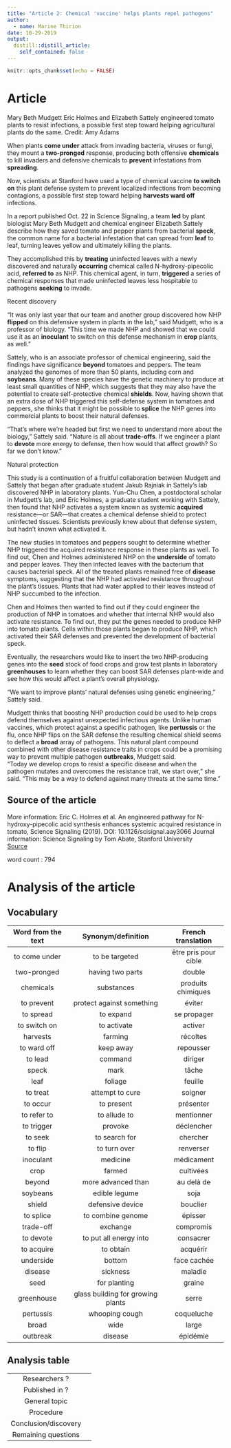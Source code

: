 ```yaml
---
title: "Article 2: Chemical 'vaccine' helps plants repel pathogens"
author:
  - name: Marine Thirion
date: 10-29-2019
output:
  distill::distill_article:
    self_contained: false
---
```


```r
knitr::opts_chunk$set(echo = FALSE)
```

# Article  
Mary Beth Mudgett Eric Holmes and Elizabeth Sattely engineered tomato plants to resist infections, a possible first step toward helping agricultural plants do the same. Credit: Amy Adams

When plants **come under** attack from invading bacteria, viruses or fungi, they mount a **two-pronged** response, producing both offensive **chemicals** to kill invaders and defensive chemicals to **prevent** infestations from **spreading**.


Now, scientists at Stanford have used a type of chemical vaccine **to switch on** this plant defense system to prevent localized infections from becoming contagions, a possible first step toward helping **harvests ward off** infections.

In a report published Oct. 22 in Science Signaling, a team **led** by plant biologist Mary Beth Mudgett and chemical engineer Elizabeth Sattely describe how they saved tomato and pepper plants from bacterial **speck**, the common name for a bacterial infestation that can spread from **leaf** to leaf, turning leaves yellow and ultimately killing the plants.

They accomplished this by **treating** uninfected leaves with a newly discovered and naturally **occurring** chemical called N-hydroxy-pipecolic acid, **referred to** as NHP. This chemical agent, in turn, **triggered** a series of chemical responses that made uninfected leaves less hospitable to pathogens **seeking** to invade.

Recent discovery

"It was only last year that our team and another group discovered how NHP **flipped** on this defensive system in plants in the lab," said Mudgett, who is a professor of biology. "This time we made NHP and showed that we could use it as an **inoculant** to switch on this defense mechanism in **crop** plants, as well."

Sattely, who is an associate professor of chemical engineering, said the findings have significance **beyond** tomatoes and peppers. The team analyzed the genomes of more than 50 plants, including corn and **soybeans**. Many of these species have the genetic machinery to produce at least small quantities of NHP, which suggests that they may also have the potential to create self-protective chemical **shields**. Now, having shown that an extra dose of NHP triggered this self-defense system in tomatoes and peppers, she thinks that it might be possible to **splice** the NHP genes into commercial plants to boost their natural defenses.

"That's where we're headed but first we need to understand more about the biology," Sattely said. "Nature is all about **trade-offs**. If we engineer a plant to **devote** more energy to defense, then how would that affect growth? So far we don't know."


 
Natural protection

This study is a continuation of a fruitful collaboration between Mudgett and Sattely that began after graduate student Jakub Rajniak in Sattely's lab discovered NHP in laboratory plants. Yun-Chu Chen, a postdoctoral scholar in Mudgett's lab, and Eric Holmes, a graduate student working with Sattely, then found that NHP activates a system known as systemic **acquired** resistance—or SAR—that creates a chemical defense shield to protect uninfected tissues. Scientists previously knew about that defense system, but hadn't known what activated it.

The new studies in tomatoes and peppers sought to determine whether NHP triggered the acquired resistance response in these plants as well. To find out, Chen and Holmes administered NHP on the **underside** of tomato and pepper leaves. They then infected leaves with the bacterium that causes bacterial speck. All of the treated plants remained free of **disease** symptoms, suggesting that the NHP had activated resistance throughout the plant's tissues. Plants that had water applied to their leaves instead of NHP succumbed to the infection.

Chen and Holmes then wanted to find out if they could engineer the production of NHP in tomatoes and whether that internal NHP would also activate resistance. To find out, they put the genes needed to produce NHP into tomato plants. Cells within those plants began to produce NHP, which activated their SAR defenses and prevented the development of bacterial speck.

Eventually, the researchers would like to insert the two NHP-producing genes into the **seed** stock of food crops and grow test plants in laboratory **greenhouses** to learn whether they can boost SAR defenses plant-wide and see how this would affect a plant's overall physiology.

"We want to improve plants' natural defenses using genetic engineering," Sattely said.

Mudgett thinks that boosting NHP production could be used to help crops defend themselves against unexpected infectious agents. Unlike human vaccines, which protect against a specific pathogen, like **pertussis** or the flu, once NHP flips on the SAR defense the resulting chemical shield seems to deflect a **broad** array of pathogens. This natural plant compound combined with other disease resistance traits in crops could be a promising way to prevent multiple pathogen **outbreaks**, Mudgett said.  
"Today we develop crops to resist a specific disease and when the pathogen mutates and overcomes the resistance trait, we start over," she said. "This may be a way to defend against many threats at the same time."

## Source of the article 
More information: Eric C. Holmes et al. An engineered pathway for N-hydroxy-pipecolic acid synthesis enhances systemic acquired resistance in tomato, Science Signaling (2019). DOI: 10.1126/scisignal.aay3066
Journal information: Science Signaling 
by Tom Abate, Stanford University  
[Source](https://phys.org/news/2019-10-chemical-vaccine-repel-pathogens.html?fbclid=IwAR1FHZNgCiK3vC8R3v-Gvi9Z0fKjODfChQwBqg_tZjHATJ8f6TUzhTJZ1Mk)  

word count : 794  

# Analysis of the article 
## Vocabulary  

| Word from the text   | Synonym/definition   | French translation   |
|:--------------------:|:--------------------:|:--------------------:|
| to come under   | to be targeted     | être pris pour cible   |
| two-pronged | having two parts   |double    |
| chemicals | substances | produits chimiques |
| to prevent | protect against something | éviter |
| to spread | to expand | se propager |
| to switch on | to activate | activer |
| harvests | farming | récoltes |
| to ward off | keep away | repousser |
| to lead | command | diriger |
| speck | mark | tâche |
| leaf | foliage | feuille |
| to treat | attempt to cure | soigner |
| to occur | to present | présenter |
| to refer to | to allude to | mentionner |
| to trigger | provoke | déclencher |
| to seek | to search for | chercher |
| to flip | to turn over | renverser |
| inoculant | medicine | médicament |
| crop | farmed | cultivées |
| beyond | more advanced than | au delà de |
| soybeans | edible legume | soja |
| shield | defensive device | bouclier |
| to splice | to combine genome | épisser |
| trade-off | exchange | compromis | 
| to devote | to put all energy into | consacrer |
| to acquire | to obtain | acquérir |
| underside | bottom | face cachée |
| disease | sickness | maladie |
| seed | for planting | graine |
| greenhouse | glass building for growing plants | serre | 
| pertussis | whooping cough | coqueluche |
| broad | wide | large |
| outbreak | disease | épidémie |

## Analysis table

|                                |                                  |
|:------------------------------:|----------------------------------|
| Researchers ?     |       |
| Published in ?  |          |
| General topic |           |
| Procedure  |           |
| Conclusion/discovery |           |
| Remaining questions    |         |



